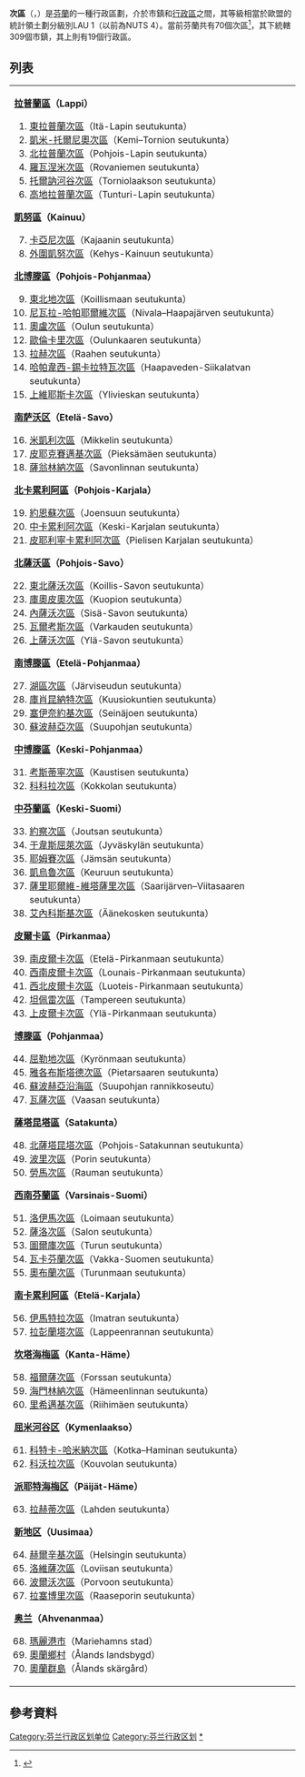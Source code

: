 '''次區'''（{{lang-fi|seutukunta}}，{{lang-sv|ekonomisk region}}）是[[芬蘭|芬蘭]]的一種行政區劃，介於市鎮和[[芬蘭行政區|行政區]]之間，其等級相當於歐盟的統計領土劃分級別LAU 1（以前為NUTS 4）。當前芬蘭共有70個次區<ref>{{Cite web |url=http://www.tilastokeskus.fi/meta/luokitukset/seutukunta/001-2013/index_en.html |title=Statistics Finland - Sub-regional units 2013 |accessdate=2020-07-13 |archive-date=2019-12-26 |archive-url=https://web.archive.org/web/20191226133456/http://www.tilastokeskus.fi/meta/luokitukset/seutukunta/001-2013/index_en.html |dead-url=no }}</ref>，其下統轄309個市鎮，其上則有19個行政區。

== 列表 ==
{|
|- valign="top"
|
'''[[拉普蘭區|拉普蘭區]]（Lappi）'''
<ol>
<li>[[東拉普蘭次區|東拉普蘭次區]]（Itä-Lapin seutukunta）
<li>[[凱米-托爾尼奧次區|凱米-托爾尼奧次區]]（Kemi–Tornion seutukunta）
<li>[[北拉普蘭次區|北拉普蘭次區]]（Pohjois-Lapin seutukunta）
<li>[[羅瓦涅米次區|羅瓦涅米次區]]（Rovaniemen seutukunta）
<li>[[托爾訥河谷次區|托爾訥河谷次區]]（Torniolaakson seutukunta）
<li>[[高地拉普蘭次區|高地拉普蘭次區]]（Tunturi-Lapin seutukunta）
</ol>
'''[[凱努區|凱努區]]（Kainuu）'''
<ol start = 7>
<li>[[卡亞尼次區|卡亞尼次區]]（Kajaanin seutukunta）
<li>[[外圍凱努次區|外圍凱努次區]]（Kehys-Kainuun seutukunta）
</ol>
'''[[北博滕區|北博滕區]]（Pohjois-Pohjanmaa）'''
<ol start = 9>
<li>[[東北地次區|東北地次區]]（Koillismaan seutukunta）
<li>[[尼瓦拉-哈帕耶爾維次區|尼瓦拉-哈帕耶爾維次區]]（Nivala–Haapajärven seutukunta）
<li>[[奧盧次區|奧盧次區]]（Oulun seutukunta）
<li>[[歐倫卡里次區|歐倫卡里次區]]（Oulunkaaren seutukunta）
<li>[[拉赫次區|拉赫次區]]（Raahen seutukunta）
<li>[[哈帕韋西-錫卡拉特瓦次區|哈帕韋西-錫卡拉特瓦次區]]（Haapaveden-Siikalatvan seutukunta）
<li>[[上維耶斯卡次區|上維耶斯卡次區]]（Ylivieskan seutukunta）
</ol>
'''[[南萨沃区|南萨沃区]]（Etelä-Savo）'''
<ol start = 16>
<li>[[米凱利次區|米凱利次區]]（Mikkelin seutukunta）
<li>[[皮耶克賽邁基次區|皮耶克賽邁基次區]]（Pieksämäen seutukunta）
<li>[[薩翁林納次區|薩翁林納次區]]（Savonlinnan seutukunta）
</ol>
'''[[北卡累利阿區|北卡累利阿區]]（Pohjois-Karjala）'''
<ol start = 19>
<li>[[約恩蘇次區|約恩蘇次區]]（Joensuun seutukunta）
<li>[[中卡累利阿次區|中卡累利阿次區]]（Keski-Karjalan seutukunta）
<li>[[皮耶利寧卡累利阿次區|皮耶利寧卡累利阿次區]]（Pielisen Karjalan seutukunta）
</ol>
'''[[北薩沃區|北薩沃區]]（Pohjois-Savo）'''
<ol start = 22>
<li>[[東北薩沃次區|東北薩沃次區]]（Koillis-Savon seutukunta）
<li>[[庫奧皮奧次區|庫奧皮奧次區]]（Kuopion seutukunta）
<li>[[內薩沃次區|內薩沃次區]]（Sisä-Savon seutukunta）
<li>[[瓦爾考斯次區|瓦爾考斯次區]]（Varkauden seutukunta）
<li>[[上薩沃次區|上薩沃次區]]（Ylä-Savon seutukunta）
</ol>
'''[[南博滕區|南博滕區]]（Etelä-Pohjanmaa）'''
<ol start = 27>
<li>[[湖區次區|湖區次區]]（Järviseudun seutukunta）
<li>[[庫肖昆納特次區|庫肖昆納特次區]]（Kuusiokuntien seutukunta）
<li>[[塞伊奈約基次區|塞伊奈約基次區]]（Seinäjoen seutukunta）
<li>[[蘇波赫亞次區|蘇波赫亞次區]]（Suupohjan seutukunta）
</ol>
'''[[中博滕區|中博滕區]]（Keski-Pohjanmaa）'''
<ol start = 31>
<li>[[考斯蒂寧次區|考斯蒂寧次區]]（Kaustisen seutukunta）
<li>[[科科拉次區|科科拉次區]]（Kokkolan seutukunta）
</ol>
'''[[中芬蘭區|中芬蘭區]]（Keski-Suomi）'''
<ol start = 33>
<li>[[約察次區|約察次區]]（Joutsan seutukunta）
<li>[[于韋斯屈萊次區|于韋斯屈萊次區]]（Jyväskylän seutukunta）
<li>[[耶姆賽次區|耶姆賽次區]]（Jämsän seutukunta）
<li>[[凱烏魯次區|凱烏魯次區]]（Keuruun seutukunta）
<li>[[薩里耶爾維-維塔薩里次區|薩里耶爾維-維塔薩里次區]]（Saarijärven–Viitasaaren seutukunta）
<li>[[艾內科斯基次區|艾內科斯基次區]]（Äänekosken seutukunta）
</ol>
'''[[皮爾卡區|皮爾卡區]]（Pirkanmaa）'''
<ol start = 39>
<li>[[南皮爾卡次區|南皮爾卡次區]]（Etelä-Pirkanmaan seutukunta）
<li>[[西南皮爾卡次區|西南皮爾卡次區]]（Lounais-Pirkanmaan seutukunta）
<li>[[西北皮爾卡次區|西北皮爾卡次區]]（Luoteis-Pirkanmaan seutukunta）
<li>[[坦佩雷次區|坦佩雷次區]]（Tampereen seutukunta）
<li>[[上皮爾卡次區|上皮爾卡次區]]（Ylä-Pirkanmaan seutukunta）
</ol>
'''[[博滕區|博滕區]]（Pohjanmaa）'''
<ol start = 44>
<li>[[屈勒地次區|屈勒地次區]]（Kyrönmaan seutukunta）
<li>[[雅各布斯塔德次區|雅各布斯塔德次區]]（Pietarsaaren seutukunta）
<li>[[蘇波赫亞沿海區|蘇波赫亞沿海區]]（Suupohjan rannikkoseutu）
<li>[[瓦薩次區|瓦薩次區]]（Vaasan seutukunta）
</ol>
'''[[薩塔昆塔區|薩塔昆塔區]]（Satakunta）'''
<ol start = 48>
<li>[[北薩塔昆塔次區|北薩塔昆塔次區]]（Pohjois-Satakunnan seutukunta）
<li>[[波里次區|波里次區]]（Porin seutukunta）
<li>[[勞馬次區|勞馬次區]]（Rauman seutukunta）
</ol>
'''[[西南芬蘭區|西南芬蘭區]]（Varsinais-Suomi）'''
<ol start = 51>
<li>[[洛伊馬次區|洛伊馬次區]]（Loimaan seutukunta）
<li>[[薩洛次區|薩洛次區]]（Salon seutukunta）
<li>[[圖爾庫次區|圖爾庫次區]]（Turun seutukunta）
<li>[[瓦卡芬蘭次區|瓦卡芬蘭次區]]（Vakka-Suomen seutukunta）
<li>[[奧布蘭次區|奧布蘭次區]]（Turunmaan seutukunta）
</ol>
'''[[南卡累利阿區|南卡累利阿區]]（Etelä-Karjala）'''
<ol start = 56>
<li>[[伊馬特拉次區|伊馬特拉次區]]（Imatran seutukunta）
<li>[[拉彭蘭塔次區|拉彭蘭塔次區]]（Lappeenrannan seutukunta）
</ol>
'''[[坎塔海梅區|坎塔海梅區]]（Kanta-Häme）'''
<ol start = 58>
<li>[[福爾薩次區|福爾薩次區]]（Forssan seutukunta）
<li>[[海門林納次區|海門林納次區]]（Hämeenlinnan seutukunta）
<li>[[里希邁基次區|里希邁基次區]]（Riihimäen seutukunta）
</ol>
'''[[屈米河谷区|屈米河谷区]]（Kymenlaakso）'''
<ol start = 61>
<li>[[科特卡-哈米納次區|科特卡-哈米納次區]]（Kotka–Haminan seutukunta）
<li>[[科沃拉次區|科沃拉次區]]（Kouvolan seutukunta）
</ol>
'''[[派耶特海梅区|派耶特海梅区]]（Päijät-Häme）'''
<ol start = 63>
<li>[[拉赫蒂次區|拉赫蒂次區]]（Lahden seutukunta）
</ol>
'''[[新地区|新地区]]（Uusimaa）'''
<ol start = 64>
<li>[[赫爾辛基次區|赫爾辛基次區]]（Helsingin seutukunta）
<li>[[洛維薩次區|洛維薩次區]]（Loviisan seutukunta）
<li>[[波爾沃次區|波爾沃次區]]（Porvoon seutukunta）
<li>[[拉塞博里次區|拉塞博里次區]]（Raaseporin seutukunta）
</ol>
'''[[奥兰|奥兰]]（Ahvenanmaa）'''
<ol start = 68>
<li>[[瑪麗港市|瑪麗港市]]（Mariehamns stad）
<li>[[奧蘭鄉村_(次區)|奧蘭鄉村]]（Ålands landsbygd）
<li>[[奧蘭群島_(次區)|奧蘭群島]]（Ålands skärgård）
</ol>
|
{{Suomen seutukuntien kartta}}
|}

== 參考資料 ==
{{reflist}}
{{芬蘭次區}}
[[Category:芬兰行政区划单位|Category:芬兰行政区划单位]]
[[Category:芬兰行政区划|Category:芬兰行政区划]]
[[Category:芬蘭次區|*]]